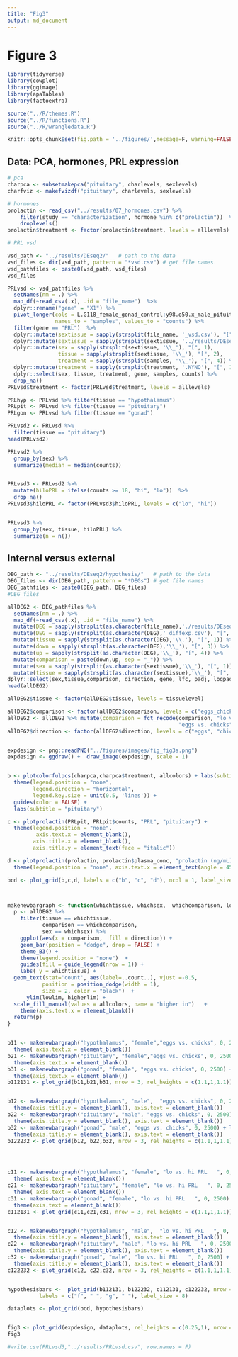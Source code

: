 ```yaml
---
title: "Fig3"
output: md_document
---
```


# Figure 3

```r
library(tidyverse)
library(cowplot)
library(ggimage)
library(apaTables)
library(factoextra)

source("../R/themes.R") 
source("../R/functions.R")
source("../R/wrangledata.R")

knitr::opts_chunk$set(fig.path = '../figures/',message=F, warning=FALSE)
```

## Data: PCA, hormones, PRL expression

```r
# pca
charpca <- subsetmakepca("pituitary", charlevels, sexlevels)	
charfviz <- makefvizdf("pituitary", charlevels, sexlevels)

# hormones
prolactin <- read_csv("../results/07_hormones.csv") %>%
    filter(study == "characterization", hormone %in% c("prolactin"))  %>% 
    droplevels() 
prolactin$treatment <- factor(prolactin$treatment, levels = alllevels)

# PRL vsd

vsd_path <- "../results/DEseq2/"   # path to the data
vsd_files <- dir(vsd_path, pattern = "*vsd.csv") # get file names
vsd_pathfiles <- paste0(vsd_path, vsd_files)
vsd_files

PRLvsd <- vsd_pathfiles %>%
  setNames(nm = .) %>% 
  map_df(~read_csv(.x), .id = "file_name")  %>% 
  dplyr::rename("gene" = "X1") %>% 
  pivot_longer(cols = L.G118_female_gonad_control:y98.o50.x_male_pituitary_inc.d3, 
               names_to = "samples", values_to = "counts") %>%
  filter(gene == "PRL")  %>%
  dplyr::mutate(sextissue = sapply(strsplit(file_name, '_vsd.csv'), "[", 1)) %>%
  dplyr::mutate(sextissue = sapply(strsplit(sextissue, '../results/DEseq2/'), "[", 2)) %>%
  dplyr::mutate(sex = sapply(strsplit(sextissue, '\\_'), "[", 1),
                tissue = sapply(strsplit(sextissue, '\\_'), "[", 2),
                treatment = sapply(strsplit(samples, '\\_'), "[", 4)) %>%
  dplyr::mutate(treatment = sapply(strsplit(treatment, '.NYNO'), "[", 1)) %>%
  dplyr::select(sex, tissue, treatment, gene, samples, counts) %>%
  drop_na()
PRLvsd$treatment <- factor(PRLvsd$treatment, levels = alllevels) 

PRLhyp <- PRLvsd %>% filter(tissue == "hypothalamus") 
PRLpit <- PRLvsd %>% filter(tissue == "pituitary")
PRLgon <- PRLvsd %>% filter(tissue == "gonad")
```





```r
PRLvsd2 <- PRLvsd %>%
  filter(tissue == "pituitary")
head(PRLvsd2)

PRLvsd2 %>%
  group_by(sex) %>%
  summarize(median = median(counts))


PRLvsd3 <- PRLvsd2 %>%
  mutate(hiloPRL = ifelse(counts >= 18, "hi", "lo"))  %>%
  drop_na()
PRLvsd3$hiloPRL <- factor(PRLvsd3$hiloPRL, levels = c("lo", "hi"))


PRLvsd3 %>%
  group_by(sex, tissue, hiloPRL) %>%
  summarize(n = n())


```

## Internal versus external 


```r
DEG_path <- "../results/DEseq2/hypothesis/"   # path to the data
DEG_files <- dir(DEG_path, pattern = "*DEGs") # get file names
DEG_pathfiles <- paste0(DEG_path, DEG_files)
#DEG_files

allDEG2 <- DEG_pathfiles %>%
  setNames(nm = .) %>% 
  map_df(~read_csv(.x), .id = "file_name") %>% 
  mutate(DEG = sapply(strsplit(as.character(file_name),'./results/DEseq2/hypothesis/'), "[", 2))  %>% 
  mutate(DEG = sapply(strsplit(as.character(DEG),'_diffexp.csv'), "[", 1))  %>% 
  mutate(tissue = sapply(strsplit(as.character(DEG),'\\.'), "[", 1)) %>%
  mutate(down = sapply(strsplit(as.character(DEG),'\\_'), "[", 3)) %>%
  mutate(up = sapply(strsplit(as.character(DEG),'\\_'), "[", 4)) %>%
  mutate(comparison = paste(down,up, sep = "_")) %>%
  mutate(sex = sapply(strsplit(as.character(sextissue),'\\_'), "[", 1)) %>%
  mutate(tissue = sapply(strsplit(as.character(sextissue),'\\_'), "[", 2)) %>%
dplyr::select(sex,tissue,comparison, direction, gene, lfc, padj, logpadj) 
head(allDEG2)

allDEG2$tissue <- factor(allDEG2$tissue, levels = tissuelevel)

allDEG2$comparison <- factor(allDEG2$comparison, levels = c("eggs_chicks", "lo_hi"))
allDEG2 <- allDEG2 %>% mutate(comparison = fct_recode(comparison, "lo vs. hi PRL   " = "lo_hi",
                                                      "eggs vs. chicks" = "eggs_chicks"))
allDEG2$direction <- factor(allDEG2$direction, levels = c("eggs", "chicks", "lo", "hi"))



```



```r

expdesign <- png::readPNG("../figures/images/fig_fig3a.png")
expdesign <- ggdraw() +  draw_image(expdesign, scale = 1)


b <- plotcolorfulpcs(charpca,charpca$treatment, allcolors) + labs(subtitle = " ") +
  theme(legend.position = "none", 
        legend.direction = "horizontal", 
        legend.key.size = unit(0.5, 'lines')) + 
  guides(color = FALSE) +
  labs(subtitle = "pituitary")   

c <- plotprolactin(PRLpit, PRLpit$counts, "PRL", "pituitary") + 
  theme(legend.position = "none", 
         axis.text.x = element_blank(),
        axis.title.x = element_blank(),
        axis.title.y = element_text(face = "italic"))

d <- plotprolactin(prolactin, prolactin$plasma_conc, "prolactin (ng/mL)", "blood") +
  theme(legend.position = "none", axis.text.x = element_text(angle = 45, hjust = 1)) 

bcd <- plot_grid(b,c,d, labels = c("b", "c", "d"), ncol = 1, label_size = 8, rel_heights = c(1,1,1.3))



makenewbargraph <- function(whichtissue, whichsex,  whichcomparison, lowlim, higherlim){
  p <- allDEG2 %>%
    filter(tissue == whichtissue,
           comparison == whichcomparison,
           sex == whichsex) %>%
    ggplot(aes(x = comparison,  fill = direction)) +
    geom_bar(position = "dodge", drop = FALSE) +
    theme_B3() +
    theme(legend.position = "none")  +
    guides(fill = guide_legend(nrow = 1)) +
    labs( y = whichtissue) +
  geom_text(stat='count', aes(label=..count..), vjust =-0.5, 
           position = position_dodge(width = 1),
           size = 2, color = "black")  + 
      ylim(lowlim, higherlim) +
  scale_fill_manual(values = allcolors, name = "higher in")   + 
    theme(axis.text.x = element_blank()) 
  return(p)
}


b11 <- makenewbargraph("hypothalamus", "female","eggs vs. chicks", 0, 2500) +  labs(subtitle = "females", x = NULL, y = "hypothalamus DEGs") + 
  theme( axis.text.x = element_blank())
b21 <- makenewbargraph("pituitary", "female","eggs vs. chicks", 0, 2500)  + labs(x = NULL, y = "hypothalamus DEGs") + 
  theme(axis.text.x = element_blank())
b31 <- makenewbargraph("gonad", "female", "eggs vs. chicks", 0, 2500) + labs(x = "eggs vs. chicks", y = "hypothalamus DEGs")    + 
  theme(axis.text.x = element_blank())
b112131 <- plot_grid(b11,b21,b31, nrow = 3, rel_heights = c(1.1,1,1.1))


b12 <- makenewbargraph("hypothalamus", "male",  "eggs vs. chicks", 0, 2500) + labs(subtitle = "males", x = NULL)+ 
  theme(axis.title.y = element_blank(), axis.text = element_blank())
b22 <- makenewbargraph("pituitary", "male", "eggs vs. chicks", 0, 2500) + labs(x = NULL)+ 
  theme(axis.title.y = element_blank(), axis.text = element_blank())
b32 <- makenewbargraph("gonad", "male", "eggs vs. chicks", 0, 2500) + labs(x = "eggs vs. chicks")   + 
  theme(axis.title.y = element_blank(), axis.text = element_blank())
b122232 <- plot_grid(b12, b22,b32, nrow = 3, rel_heights = c(1.1,1,1.1)) 




c11 <- makenewbargraph("hypothalamus", "female", "lo vs. hi PRL   ", 0, 2500) +  labs(subtitle = "females", x = NULL, y = " ") + 
  theme( axis.text = element_blank()) 
c21 <- makenewbargraph("pituitary", "female", "lo vs. hi PRL   ", 0, 2500)  + labs(x = NULL, y = " ")+ 
  theme( axis.text = element_blank())
c31 <- makenewbargraph("gonad", "female", "lo vs. hi PRL   ", 0, 2500) + labs(x = "lo vs. hi PRL", y = " ")  + 
  theme(axis.text = element_blank()) 
c112131 <- plot_grid(c11,c21,c31, nrow = 3, rel_heights = c(1.1,1,1.1))


c12 <- makenewbargraph("hypothalamus", "male",  "lo vs. hi PRL   ", 0, 2500) + labs(subtitle = "males", x = NULL)+ 
  theme(axis.title.y = element_blank(), axis.text = element_blank())
c22 <- makenewbargraph("pituitary", "male", "lo vs. hi PRL   ", 0, 2500) + labs(x = NULL)+ 
  theme(axis.title.y = element_blank(), axis.text = element_blank())
c32 <- makenewbargraph("gonad", "male", "lo vs. hi PRL   ", 0, 2500) + labs(x = "lo vs. hi PRL")   + 
  theme(axis.title.y = element_blank(), axis.text = element_blank())
c122232 <- plot_grid(c12, c22,c32, nrow = 3, rel_heights = c(1.1,1,1.1)) 


hypothesisbars <-  plot_grid(b112131, b122232, c112131, c122232, nrow = 1, rel_widths = c(1.3, 1, 1.1, 1),
          labels = c("f", " ", "g", " "), label_size = 8)

dataplots <- plot_grid(bcd, hypothesisbars)


fig3 <- plot_grid(expdesign, dataplots, rel_heights = c(0.25,1), nrow = 2, labels = c("a"), label_size = 8)
fig3

```




```r
#write.csv(PRLvsd3,"../results/PRLvsd.csv", row.names = F)


```